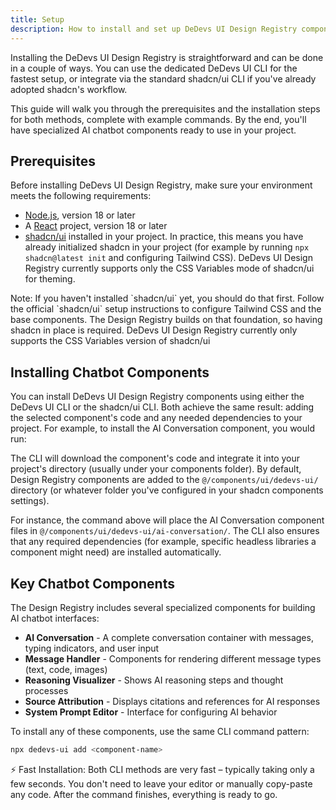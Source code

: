 ```yaml
---
title: Setup
description: How to install and set up DeDevs UI Design Registry components for AI chatbot interfaces
---
```


Installing the DeDevs UI Design Registry is straightforward and can be done in a couple of ways. You can use the dedicated DeDevs UI CLI for the fastest setup, or integrate via the standard shadcn/ui CLI if you've already adopted shadcn's workflow.

This guide will walk you through the prerequisites and the installation steps for both methods, complete with example commands. By the end, you'll have specialized AI chatbot components ready to use in your project.

## Prerequisites

Before installing DeDevs UI Design Registry, make sure your environment meets the following requirements:

- [Node.js](https://nodejs.org/en/download/), version 18 or later
- A [React](https://reactjs.org/docs/getting-started.html) project, version 18 or later
- [shadcn/ui](https://ui.shadcn.com/) installed in your project. In practice, this means you have already initialized shadcn in your project (for example by running `npx shadcn@latest init` and configuring Tailwind CSS). DeDevs UI Design Registry currently supports only the CSS Variables mode of shadcn/ui for theming.

<Callout type="warning">
Note: If you haven't installed `shadcn/ui` yet, you should do that first. Follow the official `shadcn/ui` setup instructions to configure Tailwind CSS and the base components. The Design Registry builds on that foundation, so having shadcn in place is required.
</Callout>

<Callout type="info">
  DeDevs UI Design Registry currently only supports the CSS Variables version of shadcn/ui
</Callout>

## Installing Chatbot Components

You can install DeDevs UI Design Registry components using either the DeDevs UI CLI or the shadcn/ui CLI. Both achieve the same result: adding the selected component's code and any needed dependencies to your project. For example, to install the AI Conversation component, you would run:

<Installer packageName="ai-conversation" />

The CLI will download the component's code and integrate it into your project's directory (usually under your components folder). By default, Design Registry components are added to the `@/components/ui/dedevs-ui/` directory (or whatever folder you've configured in your shadcn components settings).

For instance, the command above will place the AI Conversation component files in `@/components/ui/dedevs-ui/ai-conversation/`. The CLI also ensures that any required dependencies (for example, specific headless libraries a component might need) are installed automatically.

## Key Chatbot Components

The Design Registry includes several specialized components for building AI chatbot interfaces:

- **AI Conversation** - A complete conversation container with messages, typing indicators, and user input
- **Message Handler** - Components for rendering different message types (text, code, images)
- **Reasoning Visualizer** - Shows AI reasoning steps and thought processes
- **Source Attribution** - Displays citations and references for AI responses
- **System Prompt Editor** - Interface for configuring AI behavior

To install any of these components, use the same CLI command pattern:

```bash
npx dedevs-ui add <component-name>
```

<Callout type="info">
⚡ Fast Installation: Both CLI methods are very fast – typically taking only a few seconds. You don't need to leave your editor or manually copy-paste any code. After the command finishes, everything is ready to go.
</Callout>
